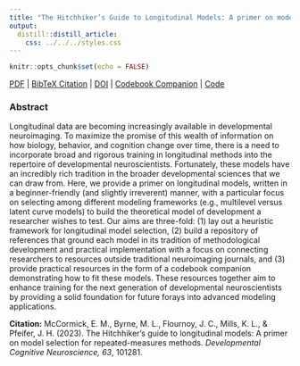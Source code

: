 ```yaml
---
title: "The Hitchhiker’s Guide to Longitudinal Models: A primer on model selection for repeated-measures methods."
output:
  distill::distill_article:
    css: ../../../styles.css
---
```


```r
knitr::opts_chunk$set(echo = FALSE)
```

[<i class="fas fa-file-download"></i> PDF](33.McCormick-Byrne-Flournoy-Mills-Pfeifer-2023-DCN.pdf) | [<i class="fas fa-quote-left"></i><i class="fas fa-quote-right"></i> BibTeX Citation](cite.bib) | [<i class="fas fa-link"></i> DOI](https://doi.org/10.1016/j.dcn.2023.101281) | [<i class="fas fa-book"></i> Codebook Companion](static/longitudinal-primer/index.html) | [<i class="ai ai-open-materials"></i> Code](https://osf.io/bn6yu/)


### Abstract
Longitudinal data are becoming increasingly available in developmental neuroimaging. To maximize the promise of this wealth of information on how biology, behavior, and cognition change over time, there is a need to incorporate broad and rigorous training in longitudinal methods into the repertoire of developmental neuroscientists. Fortunately, these models have an incredibly rich tradition in the broader developmental sciences that we can draw from. Here, we provide a primer on longitudinal models, written in a beginner-friendly (and slightly irreverent) manner, with a particular focus on selecting among different modeling frameworks (e.g., multilevel versus latent curve models) to build the theoretical model of development a researcher wishes to test. Our aims are three-fold: (1) lay out a heuristic framework for longitudinal model selection, (2) build a repository of references that ground each model in its tradition of methodological development and practical implementation with a focus on connecting researchers to resources outside traditional neuroimaging journals, and (3) provide practical resources in the form of a codebook companion demonstrating how to fit these models. These resources together aim to enhance training for the next generation of developmental neuroscientists by providing a solid foundation for future forays into advanced modeling applications.

**Citation:** McCormick, E. M., Byrne, M. L., Flournoy, J. C., Mills, K. L., & Pfeifer, J. H. (2023). The Hitchhiker’s guide to longitudinal models: A primer on model selection for repeated-measures methods. *Developmental Cognitive Neuroscience, 63*, 101281. 